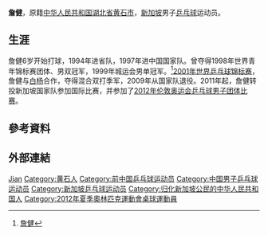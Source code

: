 {{noteTA|G1=Table Tennis}}
{{Infobox 乒乓球|
| playername= 詹健
| image= 
| fullname = 
| hrank= 第23位（2012年12月）<ref>[http://www.ittf.com/ittf_ranking/world_ranking_per_name.asp?Player_ID=110543&U18=0&U21=0&Siniors=1& World ranking Record for ZHAN Jian ^ (SIN)] {{webarchive|url=https://web.archive.org/web/20131027215429/http://www.ittf.com/ittf_ranking/world_ranking_per_name.asp?Player_ID=110543&U18=0&U21=0&Siniors=1& |date=2013-10-27 }}</ref>
| club = [[八一大商乒乓球俱乐部|八一大商]]（2002）
| nationality = {{SIN}}
| playingstyle =  
| birthdate = {{birth date and age|1982|1|30}}<ref>[http://www.sports-reference.com/olympics/athletes/zh/zhan-jian-1.html Zhan Jian]</ref>
| birthplace = {{CHN-1949}}[[湖北省|湖北省]][[黄石市|黄石市]]
| height = 
| weight = 
| deathdate = 
| deathplace =
| medaltemplates=
{{MedalCountry|{{CHN-1949}}}}
{{MedalSport|男子[[乒乓球|乒乓球]]}}
{{MedalCompetition|[[世界乒乓球锦标赛|世界乒乓球锦标赛]]}}
{{MedalBronze|[[2001年世界乒乓球锦标赛|2001年 大阪]]|混合双打}}
}}
{{世大運獎牌記錄
|項目=桌球
|a1=2007
|b1=2
|c1=混合雙打
}}
'''詹健'''{{BD|1982年|1月30日||}}，原籍[[中华人民共和国|中华人民共和国]][[湖北省|湖北省]][[黄石市|黄石市]]，[[新加坡|新加坡]]男子[[乒乓球|乒乓球]]运动员。

== 生涯 ==
詹健6岁开始打球，1994年进省队，1997年进中国国家队。曾夺得1998年世界青年锦标赛团体、男双冠军，1999年城运会男单冠军。<ref>[http://tabletennis.sport.org.cn/zgzd/ppqd/2004-04-08/6723.html 詹健]{{dead link|date=2018年4月 |bot=InternetArchiveBot |fix-attempted=yes }}</ref>[[2001年世界乒乓球锦标赛|2001年世界乒乓球锦标赛]]，詹健与[[白杨　(乒乓球运动员)|白杨]]合作，夺得混合双打季军，2009年从国家队退役。2011年起，詹健转投新加坡国家队参加国际比赛，并参加了[[2012年夏季奥林匹克运动会乒乓球比赛－男子团体|2012年伦敦奥运会乒乓球男子团体比赛]]。

== 參考資料 ==
{{Reflist}}

== 外部連結 ==
{{新加坡乒乓球}}

{{Authority control}}
{{DEFAULTSORT:Zhan詹}}
[[Category:詹姓|Jian]]
[[Category:黄石人|Category:黄石人]]
[[Category:前中国乒乓球运动员|Category:前中国乒乓球运动员]]
[[Category:中国男子乒乓球运动员|Category:中国男子乒乓球运动员]]
[[Category:新加坡乒乓球运动员|Category:新加坡乒乓球运动员]]
[[Category:归化新加坡公民的中华人民共和国人|Category:归化新加坡公民的中华人民共和国人]]
[[Category:2012年夏季奧林匹克運動會桌球運動員|Category:2012年夏季奧林匹克運動會桌球運動員]]